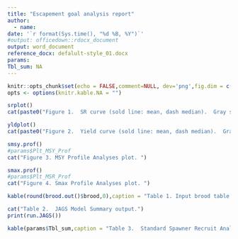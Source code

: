 ```yaml
---
title: "Escapement goal analysis report"
author:
  - name:
date: '`r format(Sys.time(), "%d %B, %Y")`'
#output: officedown::rdocx_document
output: word_document
reference_docx: defalult-style_01.docx
params:
Tbl_sum: NA
---
```


```r
knitr::opts_chunk$set(echo = FALSE,comment=NULL, dev='png',fig.dim = c(9,7),dpi=600,message=FALSE,background=NULL)
opts <- options(knitr.kable.NA = "")
```


```r
srplot()
cat(paste0("Figure 1.  SR curve (sold line: mean, dash median).  Gray shade indicates ", input$CI,"% Bayesian ",input$Li," interval."))
```



```r
yldplot()
cat(paste0("Figure 2.  Yield curve (sold line: mean, dash median).  Gray shade indicates ", input$CI,"% Bayesian ",input$Li," interval."))
```

```r
smsy.prof()
#params$Plt_MSY_Prof
cat("Figure 3. MSY Profile Analyses plot. ")
```


```r
smax.prof()
#params$Plt_MSR_Prof
cat("Figure 4. Smax Profile Analyses plot. ")
```



```r
kable(round(brood.out()$brood,0),caption = "Table 1. Input brood table .")
```



```r
cat("Table 2.  JAGS Model Summary output.")
print(run.JAGS())
```



```r
kable(params$Tbl_sum,caption = "Table 3.  Standard Spawner Recruit Analyses summary.  Note: outliers were removed.",format="pandoc" ) 
```



